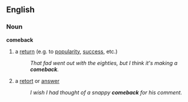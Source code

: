 ==English==

===Noun===
'''comeback'''
#a [[return]] (e.g. to [[popularity]], [[success]], etc.)
#:''That fad went out with the eighties, but I think it's making a '''comeback'''.''
#a [[retort]] or [[answer]]
#:''I wish I had thought of a snappy '''comeback''' for his comment.''